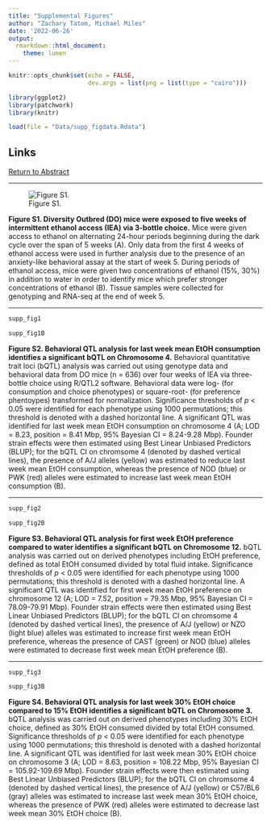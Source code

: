 ```yaml
---
title: "Supplemental Figures"
author: "Zachary Tatom, Michael Miles"
date: '2022-06-26'
output:
  rmarkdown::html_document:
    theme: lumen
---
```


```r
knitr::opts_chunk$set(echo = FALSE,
                      dev.args = list(png = list(type = "cairo")))

library(ggplot2)
library(patchwork)
library(knitr)

load(file = "Data/supp_figdata.Rdata")

```

## Links

[Return to Abstract](index.html)

---

![Figure S1.](study_design.png)

**Figure S1. Diversity Outbred (DO) mice were exposed to five weeks of intermittent ethanol access (IEA) via 3-bottle choice.** Mice were given access to ethanol on alternating 24-hour periods beginning during the dark cycle over the span of 5 weeks (A). Only data from the first 4 weeks of ethanol access were used in further analysis due to the presence of an anxiety-like behavioral assay at the start of week 5. During periods of ethanol access, mice were given two concentrations of ethanol (15%, 30%) in addition to water in order to identify mice which prefer stronger concentrations of ethanol (B). Tissue samples were collected for genotyping and RNA-seq at the end of week 5.

---

```r

supp_fig1

supp_fig1B

```

**Figure S2. Behavioral QTL analysis for last week mean EtOH consumption identifies a significant bQTL on Chromosome 4.** Behavioral quantitative trait loci (bQTL) analysis was carried out using genotype data and behavioral data from DO mice (n = 636) over four weeks of IEA via three-bottle choice using R/QTL2 software. Behavioral data were log- (for consumption and choice phenotypes) or square-root- (for preference phentoypes) transformed for normalization. Significance thresholds of *p* < 0.05 were identified for each phenotype using 1000 permutations; this threshold is denoted with a dashed horizontal line. A significant QTL was identified for last week mean EtOH consumption on chromosome 4 (A; LOD = 8.23, position = 8.41 Mbp, 95% Bayesian CI = 8.24-9.28 Mbp). Founder strain effects were then estimated using Best Linear Unbiased Predictors (BLUP); for the bQTL CI on chromsome 4 (denoted by dashed vertical lines), the presence of A/J alleles (yellow) was estimated to reduce last week mean EtOH consumption, whereas the presence of NOD (blue) or PWK (red) alleles were estimated to increase last week mean EtOH consumption (B).

---

```r

supp_fig2

supp_fig2B

```

**Figure S3. Behavioral QTL analysis for first week EtOH preference compared to water identifies a significant bQTL on Chromosome 12.** bQTL analysis was carried out on derived phenotypes including EtOH preference, defined as total EtOH consumed divided by total fluid intake. Significance thresholds of *p* < 0.05 were identified for each phenotype using 1000 permutations; this threshold is denoted with a dashed horizontal line. A significant QTL was identified for first week mean EtOH preference on chromosome 12 (A; LOD = 7.52, position = 79.35 Mbp, 95% Bayesian CI = 78.09-79.91 Mbp). Founder strain effects were then estimated using Best Linear Unbiased Predictors (BLUP); for the bQTL CI on chromsome 4 (denoted by dashed vertical lines), the presence of A/J (yellow) or NZO (light blue) alleles was estimated to increase first week mean EtOH preference, whereas the presence of CAST (green) or NOD (blue) alleles were estimated to decrease first week mean EtOH preference (B).

---

```r

supp_fig3

supp_fig3B

```

**Figure S4. Behavioral QTL analysis for last week 30% EtOH choice compared to 15% EtOH identifies a significant bQTL on Chromosome 3.** bQTL analysis was carried out on derived phenotypes including 30% EtOH choice, defined as 30% EtOH consumed divided by total EtOH consumed. Significance thresholds of *p* < 0.05 were identified for each phenotype using 1000 permutations; this threshold is denoted with a dashed horizontal line. A significant QTL was identified for last week mean 30% EtOH choice on chromosome 3 (A; LOD = 8.63, position = 108.22 Mbp, 95% Bayesian CI = 105.92-109.69 Mbp). Founder strain effects were then estimated using Best Linear Unbiased Predictors (BLUP); for the bQTL CI on chromsome 4 (denoted by dashed vertical lines), the presence of A/J (yellow) or C57/BL6 (gray) alleles was estimated to increase last week mean 30% EtOH choice, whereas the presence of PWK (red) alleles were estimated to decrease last week mean 30% EtOH choice (B).